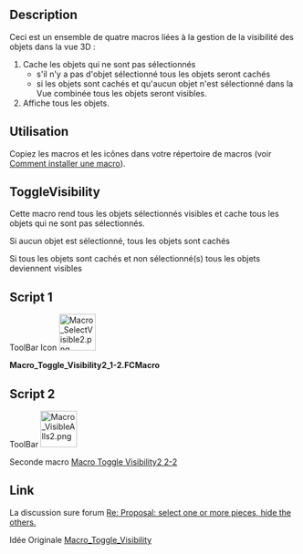 <languages/>
{{Macro/fr
|Name=Macro Toggle Visibility2 1-2
|Icon=Macro_SelectVisible2.png
|Description={{ColoredParagraph|DarkRed|Yellow|Cette macro doit être utilisée avec '''Macro Toggle Visibility2 2-2'''}}<br/>Cache tous les objets qui ne sont pas sélectionnés, le rappel permet de retourner à l'état original.
|Author=openfablab
|Version=00.02b
|Date=2017-07-27
|FCVersion=All
|Download=[https://www.freecadweb.org/wiki/images/d/d7/Macro_SelectVisible2.png ToolBar Icon]
|SeeAlso=[[Macro_Toggle_Visibility2_2-2/fr|Macro Toggle Visibility2 2-2]]<br/>[[Macro_Toggle_Visibility/fr|Macro_Toggle_Visibility]]
}}

==Description==
{{ColoredText|Cette macro doit être utilisée avec [[Macro_Toggle_Visibility2_2-2|Macro Toggle Visibility2 2-2]]}}

Ceci est un ensemble de quatre macros liées à la gestion de la visibilité des objets dans la vue 3D :
# Cache les objets qui ne sont pas sélectionnés
#* s'il n'y a pas d'objet sélectionné tous les objets seront cachés
#* si les objets sont cachés et qu'aucun objet n'est sélectionné dans la Vue combinée tous les objets seront visibles.
# Affiche tous les objets.

==Utilisation==
Copiez les macros et les icônes dans votre répertoire de macros (voir [[How to install macros/fr|Comment installer une macro]]).

==ToggleVisibility==
Cette macro rend tous les objets sélectionnés visibles et cache tous les objets qui ne sont pas sélectionnés.

Si aucun objet est sélectionné, tous les objets sont cachés 

Si tous les objets sont cachés et non sélectionné(s) tous les objets deviennent visibles

==Script 1==

ToolBar Icon [[File:Macro_SelectVisible2.png|64px]]

'''Macro_Toggle_Visibility2_1-2.FCMacro'''

{{MacroCode|code=

import FreeCAD
# "Macro_Toggle_Visibility2_1-2" associate with "Macro_Toggle_Visibility2_2-2"
__title__="Macro_Toggle_Visibility2_1-2"
__author__ = "openfablab"
__url__     = "http://www.freecadweb.org/index-fr.html"
__version__ = "00.02b"
__date__    = "27/07/2017"
FreeCAD.actual=[]
try: 
    compt = 0
    for ShapeNameObj in FreeCAD.ActiveDocument.Objects:                                   # list alls objet for test if alls hidden
        if (FreeCADGui.ActiveDocument.getObject(ShapeNameObj.Name).Visibility == False) and (Gui.Selection.isSelected(ShapeNameObj) == False):
            compt += 1                                                                    # if hidden : compt += 1
            #print "False : ",ShapeNameObj.Name
        elif Gui.Selection.isSelected(ShapeNameObj) == False:
            FreeCAD.actual.append(ShapeNameObj.Name)
            #print "Actual : ",ShapeNameObj.Name
    if compt == len(FreeCAD.ActiveDocument.Objects):                                      # if (compt = Alls objects hidden) then Visibility = True
        for ShapeNameObj in FreeCAD.ActiveDocument.Objects:
            FreeCADGui.ActiveDocument.getObject(ShapeNameObj.Name).Visibility = True      # Visibility = True
            #print "True  : ",ShapeNameObj.Name
        compt = 0
    else :
        for ShapeNameObj in FreeCAD.ActiveDocument.Objects:                               # hidde objects not selecteds
            if Gui.Selection.isSelected(ShapeNameObj) == False:
                FreeCADGui.ActiveDocument.getObject(ShapeNameObj.Name).Visibility = False # if objects is not selected then Visibility = False (Hidden)
                #print "False : ",ShapeNameObj.Name
            else:
                FreeCADGui.ActiveDocument.getObject(ShapeNameObj.Name).Visibility = True  # if objects are hidden and selected then Visibility = True and hidden alls objects visibles
                #print "True  : ",ShapeNameObj.Name
except Exception:
    None }}

==Script 2==

ToolBar [[Image:Macro_VisibleAlls2.png|64px]]

Seconde macro [[Macro_Toggle_Visibility2_2-2/fr|Macro Toggle Visibility2 2-2]]

==Link==
La discussion sure forum [https://forum.freecadweb.org/viewtopic.php?f=8&t=13152&start=10#p184056 Re: Proposal: select one or more pieces, hide the others.]

Idée Originale [https://www.freecadweb.org/wiki/index.php?title=Macro_Toggle_Visibility Macro_Toggle_Visibility]